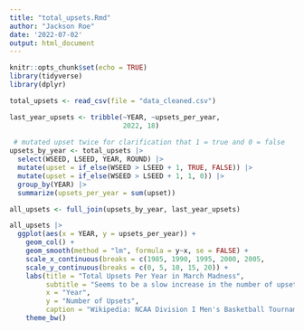 ```yaml
---
title: "total_upsets.Rmd"
author: "Jackson Roe"
date: '2022-07-02'
output: html_document
---
```


```r
knitr::opts_chunk$set(echo = TRUE)
library(tidyverse)
library(dplyr)
```

```r
total_upsets <- read_csv(file = "data_cleaned.csv")

last_year_upsets <- tribble(~YEAR, ~upsets_per_year, 
                            2022, 18)
                
 # mutated upset twice for clarification that 1 = true and 0 = false
upsets_by_year <- total_upsets |> 
  select(WSEED, LSEED, YEAR, ROUND) |> 
  mutate(upset = if_else(WSEED > LSEED + 1, TRUE, FALSE)) |> 
  mutate(upset = if_else(WSEED > LSEED + 1, 1, 0)) |> 
  group_by(YEAR) |> 
  summarize(upsets_per_year = sum(upset))

all_upsets <- full_join(upsets_by_year, last_year_upsets)

all_upsets |> 
  ggplot(aes(x = YEAR, y = upsets_per_year)) + 
    geom_col() + 
    geom_smooth(method = "lm", formula = y~x, se = FALSE) + 
    scale_x_continuous(breaks = c(1985, 1990, 1995, 2000, 2005,                                     2010, 2015, 2020)) + 
    scale_y_continuous(breaks = c(0, 5, 10, 15, 20)) + 
    labs(title = "Total Upsets Per Year in March Madness", 
         subtitle = "Seems to be a slow increase in the number of upsets over time, no\ntournament during 2020 due to the Covid-19 pandemic", 
         x = "Year", 
         y = "Number of Upsets", 
         caption = "Wikipedia: NCAA Division I Men's Basketball Tournament Upsets") + 
    theme_bw()
  
```

